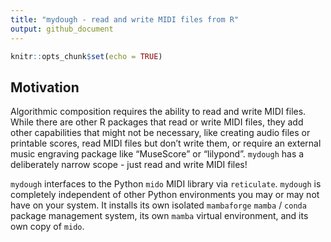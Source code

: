 ---
title: "mydough - read and write MIDI files from R"
output: github_document
---

```{r setup, include=FALSE}
knitr::opts_chunk$set(echo = TRUE)
```

## Motivation
Algorithmic composition requires the ability to read and write MIDI
files. While there are other R packages that read or write MIDI
files, they add other capabilities that might not be necessary,
like creating audio files or printable scores, read MIDI files but
don't write them, or require an external music engraving package
like "MuseScore" or "lilypond". `mydough` has a deliberately
narrow scope - just read and write MIDI files!

`mydough` interfaces to the Python `mido` MIDI library via
`reticulate`. `mydough` is completely independent of other Python
environments you may or may not have on your system. It installs
its own isolated `mambaforge` `mamba` / `conda` package management
system, its own `mamba` virtual environment, and its own copy of
`mido`.
